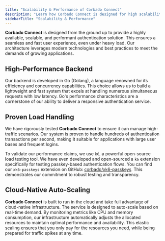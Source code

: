 ```yaml
---
title: "Scalability & Performance of Corbado Connect"
description: "Learn how Corbado Connect is designed for high scalability and performance. Ensure a reliable, fast passkey authentication experience for all users."
sidebarTitle: "Scalability & Performance"
---
```


**Corbado Connect** is designed from the ground up to provide a highly available, scalable, and performant authentication solution. This ensures a seamless and fast user experience, even under heavy load. Our architecture leverages modern technologies and best practices to meet the demands of growing applications.

## High-Performance Backend

Our backend is developed in Go (Golang), a language renowned for its efficiency and concurrency capabilities. This choice allows us to build a lightweight and fast system that excels at handling numerous simultaneous requests with low latency. Go's performance characteristics are a cornerstone of our ability to deliver a responsive authentication service.

## Proven Load Handling

We have rigorously tested **Corbado Connect** to ensure it can manage high-traffic scenarios. Our system is proven to handle hundreds of authentication transactions per second, making it suitable for applications with large user bases and frequent logins.

To validate our performance claims, we use `k6`, a powerful open-source load testing tool. We have even developed and open-sourced a `k6` extension specifically for testing passkey-based authentication flows. You can find our `xk6-passkeys` extension on GitHub: [corbado/xk6-passkeys](https://github.com/corbado/xk6-passkeys). This demonstrates our commitment to robust testing and transparency.

## Cloud-Native Auto-Scaling

**Corbado Connect** is built to run in the cloud and take full advantage of cloud-native infrastructure. The service is designed to auto-scale based on real-time demand. By monitoring metrics like CPU and memory consumption, our infrastructure automatically adjusts the allocated resources to maintain optimal performance and availability. This elastic scaling ensures that you only pay for the resources you need, while being prepared for traffic spikes at any time.